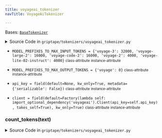 ```yaml
---
title: voyageai_tokenizer
navTitle: VoyageAiTokenizer

---
```


<span id="griptape.tokenizers.voyageai_tokenizer.VoyageAiTokenizer"></span>

Bases:
 [`BaseTokenizer`](./#griptape.tokenizers.BaseTokenizer "BaseTokenizer (griptape.tokenizers.BaseTokenizer)")

<details><summary>Source Code in <code>griptape&#47;tokenizers&#47;voyageai_tokenizer.py</code></summary>

```python
@define()
class VoyageAiTokenizer(BaseTokenizer):
    MODEL_PREFIXES_TO_MAX_INPUT_TOKENS = {
        "voyage-3": 32000,
        "voyage-large-2": 16000,
        "voyage-code-2": 16000,
        "voyage-2": 4000,
        "voyage-lite-02-instruct": 4000,
    }
    MODEL_PREFIXES_TO_MAX_OUTPUT_TOKENS = {"voyage": 0}

    api_key: Optional[str] = field(default=None, kw_only=True, metadata={"serializable": False})
    client: Client = field(
        default=Factory(
            lambda self: import_optional_dependency("voyageai").Client(api_key=self.api_key),
            takes_self=True,
        ),
        kw_only=True,
    )

    def count_tokens(self, text: str) -> int:
        return self.client.count_tokens([text], model=self.model)
```

</details>

-   `MODEL_PREFIXES_TO_MAX_INPUT_TOKENS = {'voyage-3': 32000, 'voyage-large-2': 16000, 'voyage-code-2': 16000, 'voyage-2': 4000, 'voyage-lite-02-instruct': 4000}` <small>class-attribute</small> <small>instance-attribute</small>  <span id="griptape.tokenizers.voyageai_tokenizer.VoyageAiTokenizer.MODEL_PREFIXES_TO_MAX_INPUT_TOKENS"></span> 

-   `MODEL_PREFIXES_TO_MAX_OUTPUT_TOKENS = {'voyage': 0}` <small>class-attribute</small> <small>instance-attribute</small>  <span id="griptape.tokenizers.voyageai_tokenizer.VoyageAiTokenizer.MODEL_PREFIXES_TO_MAX_OUTPUT_TOKENS"></span> 

-   `api_key = field(default=None, kw_only=True, metadata={'serializable': False})` <small>class-attribute</small> <small>instance-attribute</small>  <span id="griptape.tokenizers.voyageai_tokenizer.VoyageAiTokenizer.api_key"></span> 

-   `client = field(default=Factory(lambda self: import_optional_dependency('voyageai').Client(api_key=self.api_key), takes_self=True), kw_only=True)` <small>class-attribute</small> <small>instance-attribute</small>  <span id="griptape.tokenizers.voyageai_tokenizer.VoyageAiTokenizer.client"></span> 

<span id="griptape.tokenizers.voyageai_tokenizer.VoyageAiTokenizer.count_tokens"></span>

### count_tokens(text)

<details><summary>Source Code in <code>griptape&#47;tokenizers&#47;voyageai_tokenizer.py</code></summary>

```python
def count_tokens(self, text: str) -> int:
    return self.client.count_tokens([text], model=self.model)
```

</details>
